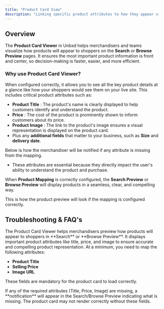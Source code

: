 ```yaml
---
title: "Product Card View"
description: "Linking specific product attributes to how they appear visually on the product listing or search results page."
---
```


## Overview

The **Product Card Viewer** in Unbxd helps merchandisers and teams visualize how products will appear to shoppers on the **Search** or **Browse Preview** pages. It ensures the most important product information is front and center, so decision-making is faster, easier, and more efficient.

### Why use Product Card Viewer?

When configured correctly, it allows you to see all the key product details at a glance like how your shoppers would see them on your live site. This includes critical product attributes such as:

- **Product Title** : The product's name is clearly displayed to help customers identify and understand the product.
- **Price** : The cost of the product is prominently shown to inform customers about its price.
- **Product Image** : The link to the product's image ensures a visual representation is displayed on the product card.
- Plus any **additional fields** that matter to your business, such as **Size** and **delivery date**.

Below is how the merchandiser will be notified if any attribute is missing from the mapping.

- These attributes are essential because they directly impact the user's ability to understand the product and purchase.

When **Product Mapping** is correctly configured, the **Search Preview** or **Browse Preview** will display products in a seamless, clear, and compelling way.

This is how the product preview will look if the mapping is configured correctly.

## Troubleshooting &  FAQ's

<Accordion title="What is the Product Card Viewer used for?" icon="sparkles">
  The Product Card Viewer helps merchandisers preview how products will appear to shoppers in **Search** or **Browse Preview**. It displays important product attributes like title, price, and image to ensure accurate and compelling product representation.
</Accordion>

<Accordion title="What are the required attributes for product cards to display properly?" icon="sparkles">
  At a minimum, you need to map the following attributes:

  - **Product Title**
  - **Selling Price**
  - **Image URL**

  These fields are mandatory for the product card to load correctly.
</Accordion>

<Accordion title="What happens if an essential attribute is not mapped?" icon="sparkles">
  If any of the required attributes (Title, Price, Image) are missing, a **notification** will appear in the Search/Browse Preview indicating what is missing. The product card may not render correctly without these fields.
</Accordion>